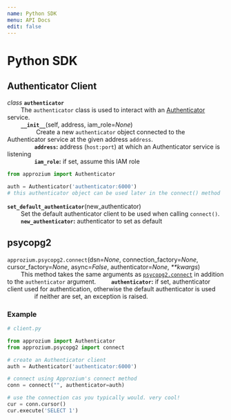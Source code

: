 ```yaml
---
name: Python SDK
menu: API Docs
edit: false
---
```


# Python SDK

## Authenticator Client
_class_ **`authenticator`**  
&nbsp;&nbsp;&nbsp;&nbsp;&nbsp;&nbsp;&nbsp;&nbsp;The `authenticator` class is used to interact with an [Authenticator](link-to-authenticator-definition) service.  
&nbsp;&nbsp;&nbsp;&nbsp;&nbsp;&nbsp;&nbsp;&nbsp;**`__init__`**(self, address, iam\_role=_None_)  
&nbsp;&nbsp;&nbsp;&nbsp;&nbsp;&nbsp;&nbsp;&nbsp;&nbsp;&nbsp;&nbsp;&nbsp;&nbsp;&nbsp;&nbsp;&nbsp; Create a new `authenticator` object connected to the Authenticator service at the given address `address`.  
&nbsp;&nbsp;&nbsp;&nbsp;&nbsp;&nbsp;&nbsp;&nbsp;&nbsp;&nbsp;&nbsp;&nbsp;&nbsp;&nbsp;&nbsp;&nbsp;**`address`:** address (`host:port`) at which an Authenticator service is listening  
&nbsp;&nbsp;&nbsp;&nbsp;&nbsp;&nbsp;&nbsp;&nbsp;&nbsp;&nbsp;&nbsp;&nbsp;&nbsp;&nbsp;&nbsp;&nbsp;**`iam_role`:** if set, assume this IAM role
```python
from approzium import Authenticator

auth = Authenticator('authenticator:6000')
# this authenticator object can be used later in the connect() method
```
**`set_default_authenticator`**(new_authenticator)  
&nbsp;&nbsp;&nbsp;&nbsp;&nbsp;&nbsp;&nbsp;&nbsp;Set the default authenticator client to be used when calling `connect()`.  
&nbsp;&nbsp;&nbsp;&nbsp;&nbsp;&nbsp;&nbsp;&nbsp;**`new_authenticator`:** authenticator to set as default
## psycopg2
`approzium.psycopg2.connect`(dsn=_None_, connection\_factory=_None_, cursor\_factory=_None_, async=_False_, authenticator=_None_, _**kwargs_)  
&nbsp;&nbsp;&nbsp;&nbsp;&nbsp;&nbsp;&nbsp;&nbsp;This method takes the same arguments as [`psycopg2.connect`](https://www.psycopg.org/docs/module.html#psycopg2.connect) in addition to the `authenticator` argument.
&nbsp;&nbsp;&nbsp;&nbsp;&nbsp;&nbsp;&nbsp;&nbsp;**`authenticator`:** if set, authenticator client used for authentication, otherwise the default authenticator is used
&nbsp;&nbsp;&nbsp;&nbsp;&nbsp;&nbsp;&nbsp;&nbsp;&nbsp;&nbsp;&nbsp;&nbsp;&nbsp;&nbsp;&nbsp;&nbsp;if neither are set, an exception is raised.


### Example
```python
# client.py

from approzium import Authenticator
from approzium.psycopg2 import connect

# create an Authenticator client
auth = Authenticator('authenticator:6000')

# connect using Approzium's connect method
conn = connect("", authenticator=auth)

# use the connection cas you typically would. very cool!
cur = conn.cursor()
cur.execute('SELECT 1')
```
